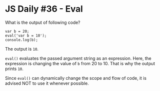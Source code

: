 
<Layout>
<SEO title="JS Daily #36 - Eval" />
<JSLayout>

# JS Daily #36 - Eval

What is the output of following code?

```javascript{numberLines: true}
var b = 20;
eval('var b = 10');
console.log(b);
```

<Divider />

The output is `10`.

`eval()` evaluates the passed argument string as an expression. Here, the expression is changing the value of `b` from 20 to 10. That is why the output prints `10`.

Since `eval()` can dynamically change the scope and flow of code, it is advised NOT to use it whenever possible.
</JSLayout>
</Layout>
